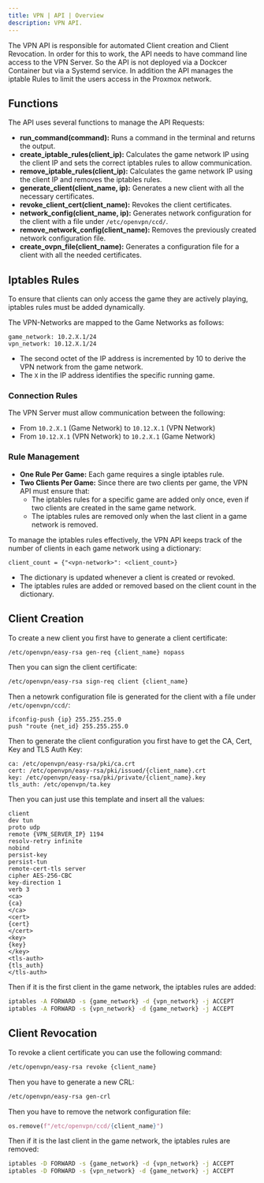 ```yaml
---
title: VPN | API | Overview
description: VPN API.
---
```


The VPN API is responsible for automated Client creation and Client Revocation.
In order for this to work, the API needs to have command line access to the VPN Server. So the API is not deployed via a Dockcer Container but via a Systemd service.
In addition the API manages the iptable Rules to limit the users access in the Proxmox network.

## Functions

The API uses several functions to manage the API Requests:
- **run_command(command):** Runs a command in the terminal and returns the output.
- **create_iptable_rules(client_ip):** Calculates the game network IP using the client IP and sets the correct iptables rules to allow communication.
- **remove_iptable_rules(client_ip):** Calculates the game network IP using the client IP and removes the iptables rules.
- **generate_client(client_name, ip):** Generates a new client with all the necessary certificates.
- **revoke_client_cert(client_name):** Revokes the client certificates.
- **network_config(client_name, ip):** Generates network configuration for the client with a file under `/etc/openvpn/ccd/`.
- **remove_network_config(client_name):** Removes the previously created network configuration file.
- **create_ovpn_file(client_name):** Generates a configuration file for a client with all the needed certificates.


## Iptables Rules

To ensure that clients can only access the game they are actively playing, iptables rules must be added dynamically. 

The VPN-Networks are mapped to the Game Networks as follows:
```
game_network: 10.2.X.1/24
vpn_network: 10.12.X.1/24
```
- The second octet of the IP address is incremented by 10 to derive the VPN network from the game network.
- The `X` in the IP address identifies the specific running game.


### Connection Rules
The VPN Server must allow communication between the following:
- From `10.2.X.1` (Game Network) to `10.12.X.1` (VPN Network)
- From `10.12.X.1` (VPN Network) to `10.2.X.1` (Game Network)

### Rule Management
- **One Rule Per Game:** Each game requires a single iptables rule.
- **Two Clients Per Game:** Since there are two clients per game, the VPN API must ensure that:
  - The iptables rules for a specific game are added only once, even if two clients are created in the same game network.
  - The iptables rules are removed only when the last client in a game network is removed.

To manage the iptables rules effectively, the VPN API keeps track of the number of clients in each game network using a dictionary:

```
client_count = {"<vpn-network>": <client_count>}
```
- The dictionary is updated whenever a client is created or revoked.
- The iptables rules are added or removed based on the client count in the dictionary.


## Client Creation

To create a new client you first have to generate a client certificate:
```bash
/etc/openvpn/easy-rsa gen-req {client_name} nopass
```

Then you can sign the client certificate:
```bash
/etc/openvpn/easy-rsa sign-req client {client_name}
```

Then a netowrk configuration file is generated for the client with a file under `/etc/openvpn/ccd/`:
```
ifconfig-push {ip} 255.255.255.0
push "route {net_id} 255.255.255.0
```


Then to generate the client configuration you first have to get the CA, Cert, Key and TLS Auth Key:
```
ca: /etc/openvpn/easy-rsa/pki/ca.crt
cert: /etc/openvpn/easy-rsa/pki/issued/{client_name}.crt
key: /etc/openvpn/easy-rsa/pki/private/{client_name}.key
tls_auth: /etc/openvpn/ta.key
```

Then you can just use this template and insert all the values:
```
client
dev tun
proto udp
remote {VPN_SERVER_IP} 1194
resolv-retry infinite
nobind
persist-key
persist-tun
remote-cert-tls server
cipher AES-256-CBC
key-direction 1
verb 3
<ca>
{ca}
</ca>
<cert>
{cert}
</cert>
<key>
{key}
</key>
<tls-auth>
{tls_auth}
</tls-auth>
```

Then if it is the first client in the game network, the iptables rules are added:
```bash
iptables -A FORWARD -s {game_network} -d {vpn_network} -j ACCEPT
iptables -A FORWARD -s {vpn_network} -d {game_network} -j ACCEPT
```

## Client Revocation
To revoke a client certificate you can use the following command:
```bash
/etc/openvpn/easy-rsa revoke {client_name}
```

Then you have to generate a new CRL:
```bash
/etc/openvpn/easy-rsa gen-crl
```

Then you have to remove the network configuration file:
```python
os.remove(f"/etc/openvpn/ccd/{client_name}")
```

Then if it is the last client in the game network, the iptables rules are removed:
```bash
iptables -D FORWARD -s {game_network} -d {vpn_network} -j ACCEPT
iptables -D FORWARD -s {vpn_network} -d {game_network} -j ACCEPT
```
